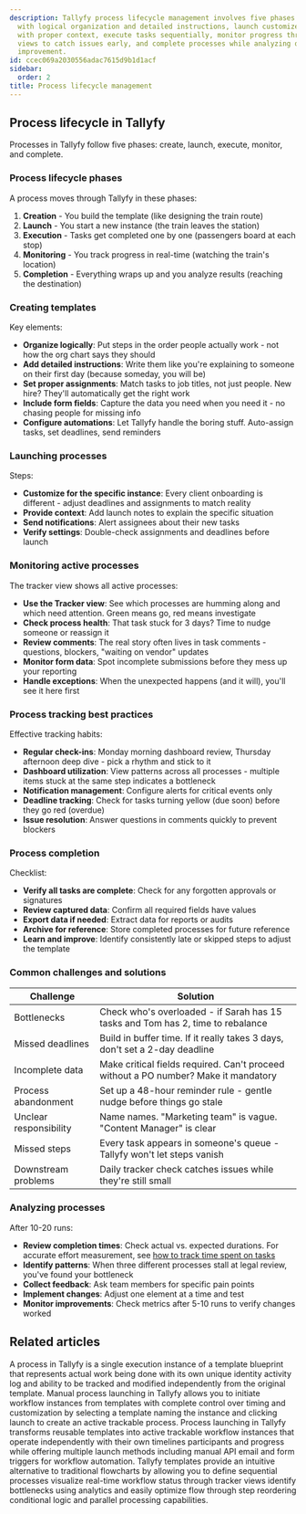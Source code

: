 ```yaml
---
description: Tallyfy process lifecycle management involves five phases - create templates
  with logical organization and detailed instructions, launch customized instances
  with proper context, execute tasks sequentially, monitor progress through tracker
  views to catch issues early, and complete processes while analyzing data for continuous
  improvement.
id: ccec069a2030556adac7615d9b1d1acf
sidebar:
  order: 2
title: Process lifecycle management
---
```


## Process lifecycle in Tallyfy

Processes in Tallyfy follow five phases: create, launch, execute, monitor, and complete.

### Process lifecycle phases

A process moves through Tallyfy in these phases:

1. **Creation** - You build the template (like designing the train route)
2. **Launch** - You start a new instance (the train leaves the station)
3. **Execution** - Tasks get completed one by one (passengers board at each stop)
4. **Monitoring** - You track progress in real-time (watching the train's location)
5. **Completion** - Everything wraps up and you analyze results (reaching the destination)

### Creating templates

Key elements:

- **Organize logically**: Put steps in the order people actually work - not how the org chart says they should
- **Add detailed instructions**: Write them like you're explaining to someone on their first day (because someday, you will be)
- **Set proper assignments**: Match tasks to job titles, not just people. New hire? They'll automatically get the right work
- **Include form fields**: Capture the data you need when you need it - no chasing people for missing info
- **Configure automations**: Let Tallyfy handle the boring stuff. Auto-assign tasks, set deadlines, send reminders

### Launching processes

Steps:

- **Customize for the specific instance**: Every client onboarding is different - adjust deadlines and assignments to match reality
- **Provide context**: Add launch notes to explain the specific situation
- **Send notifications**: Alert assignees about their new tasks
- **Verify settings**: Double-check assignments and deadlines before launch

### Monitoring active processes

The tracker view shows all active processes:

- **Use the Tracker view**: See which processes are humming along and which need attention. Green means go, red means investigate
- **Check process health**: That task stuck for 3 days? Time to nudge someone or reassign it
- **Review comments**: The real story often lives in task comments - questions, blockers, "waiting on vendor" updates
- **Monitor form data**: Spot incomplete submissions before they mess up your reporting
- **Handle exceptions**: When the unexpected happens (and it will), you'll see it here first

### Process tracking best practices

Effective tracking habits:

- **Regular check-ins**: Monday morning dashboard review, Thursday afternoon deep dive - pick a rhythm and stick to it
- **Dashboard utilization**: View patterns across all processes - multiple items stuck at the same step indicates a bottleneck
- **Notification management**: Configure alerts for critical events only
- **Deadline tracking**: Check for tasks turning yellow (due soon) before they go red (overdue)
- **Issue resolution**: Answer questions in comments quickly to prevent blockers

### Process completion

Checklist:

- **Verify all tasks are complete**: Check for any forgotten approvals or signatures
- **Review captured data**: Confirm all required fields have values
- **Export data if needed**: Extract data for reports or audits
- **Archive for reference**: Store completed processes for future reference
- **Learn and improve**: Identify consistently late or skipped steps to adjust the template

### Common challenges and solutions

| Challenge | Solution |
|-----------|----------|
| Bottlenecks | Check who's overloaded - if Sarah has 15 tasks and Tom has 2, time to rebalance |
| Missed deadlines | Build in buffer time. If it really takes 3 days, don't set a 2-day deadline |
| Incomplete data | Make critical fields required. Can't proceed without a PO number? Make it mandatory |
| Process abandonment | Set up a 48-hour reminder rule - gentle nudge before things go stale |
| Unclear responsibility | Name names. "Marketing team" is vague. "Content Manager" is clear |
| Missed steps | Every task appears in someone's queue - Tallyfy won't let steps vanish |
| Downstream problems | Daily tracker check catches issues while they're still small |

### Analyzing processes

After 10-20 runs:

- **Review completion times**: Check actual vs. expected durations. For accurate effort measurement, see [how to track time spent on tasks](/products/pro/tutorials/how-to/track-time-in-tasks/)
- **Identify patterns**: When three different processes stall at legal review, you've found your bottleneck
- **Collect feedback**: Ask team members for specific pain points
- **Implement changes**: Adjust one element at a time and test
- **Monitor improvements**: Check metrics after 5-10 runs to verify changes worked



## Related articles
<CardGrid>
<LinkTitleCard header="<b>Tracking And Tasks > More about processes</b>" href="/products/pro/tracking-and-tasks/processes/" > A process in Tallyfy is a single execution instance of a template blueprint that represents actual work being done with its own unique identity activity log and ability to be tracked and modified independently from the original template. </LinkTitleCard>
<LinkTitleCard header="<b>Launching > Launch manually</b>" href="/products/pro/launching/how-can-i-launch-a-process-in-tallyfy/" > Manual process launching in Tallyfy allows you to initiate workflow instances from templates with complete control over timing and customization by selecting a template naming the instance and clicking launch to create an active trackable process. </LinkTitleCard>
<LinkTitleCard header="<b>Pro > Launching</b>" href="/products/pro/launching/" > Process launching in Tallyfy transforms reusable templates into active trackable workflow instances that operate independently with their own timelines participants and progress while offering multiple launch methods including manual API email and form triggers for workflow automation. </LinkTitleCard>
<LinkTitleCard header="<b>Process Improvement > Understand process flow without flowcharts</b>" href="/products/pro/tutorials/how-to/process-improvement/understanding-process-flow-without-complex-flowcharts/" > Tallyfy templates provide an intuitive alternative to traditional flowcharts by allowing you to define sequential processes visualize real-time workflow status through tracker views identify bottlenecks using analytics and easily optimize flow through step reordering conditional logic and parallel processing capabilities. </LinkTitleCard>
</CardGrid>